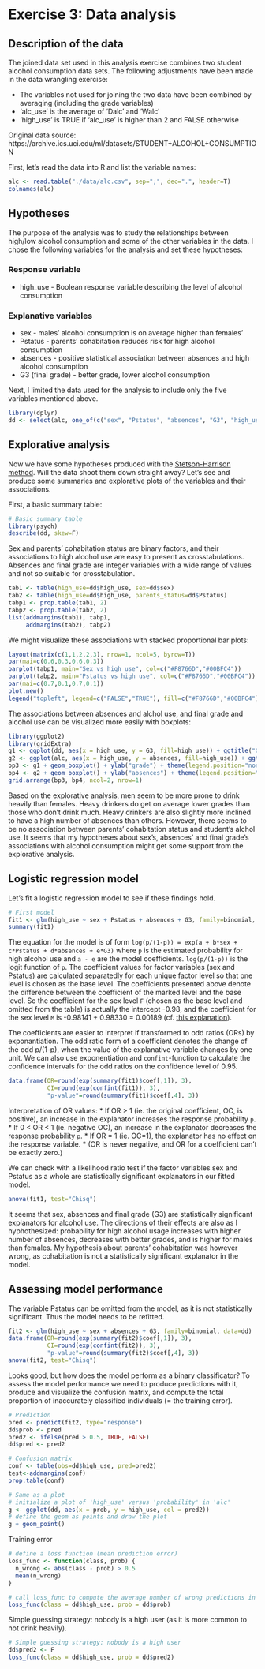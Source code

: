 # Exercise 3: Data analysis


## Description of the data

The joined data set used in this analysis exercise combines two student alcohol consumption data sets. The following adjustments have been made in the data wrangling exercise:

* The variables not used for joining the two data have been combined by averaging (including the grade variables)
* 'alc_use' is the average of 'Dalc' and 'Walc'
* 'high_use' is TRUE if 'alc_use' is higher than 2 and FALSE otherwise

Original data source: https://archive.ics.uci.edu/ml/datasets/STUDENT+ALCOHOL+CONSUMPTION

First, let's read the data into R and list the variable names:
```r
alc <- read.table("./data/alc.csv", sep=";", dec=".", header=T)
colnames(alc)
```


## Hypotheses

The purpose of the analysis was to study the relationships between high/low alcohol consumption and some of the other variables in the data. I chose the following variables for the analysis and set these hypotheses:

### Response variable
* high_use - Boolean response variable describing the level of alcohol consumption

### Explanative variables
* sex - males' alcohol consumption is on average higher than females'
* Pstatus - parents' cohabitation reduces risk for high alcohol consumption
* absences - positive statistical association between absences and high alcohol consumption
* G3 (final grade) - better grade, lower alcohol consumption

Next, I limited the data used for the analysis to include only the five variables mentioned above.
```r
library(dplyr)
dd <- select(alc, one_of(c("sex", "Pstatus", "absences", "G3", "high_use")))
```


## Explorative analysis

Now we have some hypotheses produced with the [Stetson-Harrison method](http://www.urbandictionary.com/define.php?term=Stetson-Harrison%20method). Will the data shoot them down straight away? Let's see and produce some summaries and explorative plots of the variables and their associations.

First, a basic summary table:
```r
# Basic summary table
library(psych)
describe(dd, skew=F)
```

Sex and parents' cohabitation status are binary factors, and their associations to high alcohol use are easy to present as crosstabulations. Absences and final grade are integer variables with a wide range of values and not so suitable for crosstabulation.
```r
tab1 <- table(high_use=dd$high_use, sex=dd$sex)
tab2 <- table(high_use=dd$high_use, parents_status=dd$Pstatus)
tabp1 <- prop.table(tab1, 2)
tabp2 <- prop.table(tab2, 2)
list(addmargins(tab1), tabp1,
     addmargins(tab2), tabp2)
```

We might visualize these associations with stacked proportional bar plots:
```r
layout(matrix(c(1,1,2,2,3), nrow=1, ncol=5, byrow=T))
par(mai=c(0.6,0.3,0.6,0.3))
barplot(tabp1, main="Sex vs high use", col=c("#F8766D","#00BFC4"))
barplot(tabp2, main="Pstatus vs high use", col=c("#F8766D","#00BFC4"))
par(mai=c(0.7,0.1,0.7,0.1))
plot.new()
legend("topleft", legend=c("FALSE","TRUE"), fill=c("#F8766D","#00BFC4"), title="High use")

```

The associations between absences and alchol use, and final grade and alcohol use can be visualized more easily with boxplots:
```r
library(ggplot2)
library(gridExtra)
g1 <- ggplot(dd, aes(x = high_use, y = G3, fill=high_use)) + ggtitle("Grade vs high use")
g2 <- ggplot(alc, aes(x = high_use, y = absences, fill=high_use)) + ggtitle("Absences vs high use")
bp3 <- g1 + geom_boxplot() + ylab("grade") + theme(legend.position="none", plot.title = element_text(hjust = 0.5))
bp4 <- g2 + geom_boxplot() + ylab("absences") + theme(legend.position="none", plot.title = element_text(hjust = 0.5))
grid.arrange(bp3, bp4, ncol=2, nrow=1)
```

Based on the explorative analysis, men seem to be more prone to drink heavily than females. Heavy drinkers do get on average lower grades than those who don't drink much. Heavy drinkers are also slightly more inclined to have a high number of absences than others. However, there seems to be no association between parents' cohabitation status and student's alchol use. It seems that my hypotheses about sex's, absences' and final grade's associations with alcohol consumption might get some support from the explorative analysis.


## Logistic regression model

Let's fit a logistic regression model to see if these findings hold.
```r
# First model
fit1 <- glm(high_use ~ sex + Pstatus + absences + G3, family=binomial, data=dd)
summary(fit1)
```

The equation for the model is of form `log(p/(1-p)) = exp(a + b*sex + c*Pstatus + d*absences + e*G3)` where `p` is the estimated probability for high alcohol use and `a - e` are the model coefficients. `log(p/(1-p))` is the logit function of `p`. The coefficient values for factor variables (sex and Pstatus) are calculated separatedly for each unique factor level so that one level is chosen as the base level. The coefficients presented above denote the difference between the coefficient of the marked level and the base level. So the coefficient for the sex level `F` (chosen as the base level and omitted from the table) is actually the intercept -0.98, and the coefficient for the sex level `M` is -0.98141 + 0.98330 = 0.00189 (cf. [this explanation](http://stats.stackexchange.com/questions/60817/significance-of-categorical-predictor-in-logistic-regression)).

The coefficients are easier to interpret if transformed to odd ratios (ORs) by exponantiation. The odd ratio form of a coefficient denotes the change of the odd p/(1-p), when the value of the explanative variable changes by one unit. We can also use exponentiation and `confint`-function to calculate the confidence intervals for the odd ratios on the confidence level of 0.95.
```r
data.frame(OR=round(exp(summary(fit1)$coef[,1]), 3),
           CI=round(exp(confint(fit1)), 3),
           "p-value"=round(summary(fit1)$coef[,4], 3))
```

Interpretation of OR values:
* If OR > 1 (ie. the original coefficient, OC, is positive), an increase in the explanator increases the response probability `p`.
* If 0 < OR < 1 (ie. negative OC), an increase in the explanator decreases the response probability `p`.
* If OR = 1 (ie. OC=1), the explanator has no effect on the response variable.
* (OR is never negative, and OR for a coefficient can't be exactly zero.)

We can check with a likelihood ratio test if the factor variables sex and Pstatus as a whole are statistically significant explanators in our fitted model.
```r
anova(fit1, test="Chisq")
```

It seems that sex, absences and final grade (G3) are statistically significant explanators for alcohol use. The directions of their effects are also as I hyphothesized: probability for high alcohol usage increases with higher number of absences, decreases with better grades, and is higher for males than females. My hypothesis about parents' cohabitation was however wrong, as cohabitation is not a statistically significant explanator in the model.


## Assessing model performance

The variable Pstatus can be omitted from the model, as it is not statistically significant. Thus the model needs to be refitted.
```r
fit2 <- glm(high_use ~ sex + absences + G3, family=binomial, data=dd)
data.frame(OR=round(exp(summary(fit2)$coef[,1]), 3),
           CI=round(exp(confint(fit2)), 3),
           "p-value"=round(summary(fit2)$coef[,4], 3))
anova(fit2, test="Chisq")
```

Looks good, but how does the model perform as a binary classificator? To assess the model performance we need to produce predictions with it, produce and visualize the confusion matrix, and compute the total proportion of inaccurately classified individuals (= the training error).

```r
# Prediction
pred <- predict(fit2, type="response")
dd$prob <- pred
pred2 <- ifelse(pred > 0.5, TRUE, FALSE)
dd$pred <- pred2

# Confusion matrix
conf <- table(obs=dd$high_use, pred=pred2)
test<-addmargins(conf)
prop.table(conf)

# Same as a plot
# initialize a plot of 'high_use' versus 'probability' in 'alc'
g <- ggplot(dd, aes(x = prob, y = high_use, col = pred2))
# define the geom as points and draw the plot
g + geom_point()
```

Training error
```r
# define a loss function (mean prediction error)
loss_func <- function(class, prob) {
  n_wrong <- abs(class - prob) > 0.5
  mean(n_wrong)
}

# call loss_func to compute the average number of wrong predictions in the (training) data
loss_func(class = dd$high_use, prob = dd$prob)
```


Simple guessing strategy: nobody is a high user (as it is more common to not drink heavily).
```r
# Simple guessing strategy: nobody is a high user
dd$pred2 <- F
loss_func(class = dd$high_use, prob = dd$pred2)
```






